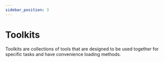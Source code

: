 ```yaml
---
sidebar_position: 3
---
```

# Toolkits

Toolkits are collections of tools that are designed to be used together for specific tasks and have convenience loading methods.

